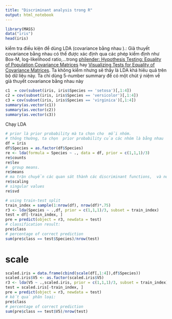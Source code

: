 ```yaml
---
title: "Discriminant analysis trong R"
output: html_notebook
---
```

```r
library(MASS)
data("iris")
head(iris)
```
kiểm tra điều kiện để dùng LDA (covariance  bằng nhau ).:
Giả thuyết covariance bằng nhau có thể được  xác định qua các phép kiểm định như Box-M, log-likelihood ratio,...trong 
[philender: Hypothesis Testing: Equality of Population Covariance Matrices](http://www.philender.com/courses/multivariate/notes3/covar.html) hay [Visualizing Tests for Equality of Covariance Matrices](http://www.datavis.ca/papers/EqCov-rev2.pdf). Ta không kiểm nhưng sẽ thấy là LDA  khá hiêu quả trên  bộ dữ liệu này. Ta chỉ dùng 5-number summary để có một chút ý niệm về  giả thuyết covariance bằng nhau này 


```r
c1  = cov(subset(iris, iris$Species == 'setosa')[,1:4])
c2 = cov(subset(iris, iris$Species == 'versicolor')[,1:4])
c3 = cov(subset(iris, iris$Species == 'virginica')[,1:4])
summary(as.vector(c1))
summary(as.vector(c2))
summary(as.vector(c3))
```
Chạy LDA
```r
# prior là prior probability mà ta chọn cho  mỗi nhóm. 
# thông thường, ta chọn  prior probability của các nhóm là bằng nhau 
df = iris
df$Species = as.factor(df$Species)
re <- lda(formula = Species ~ ., data = df, prior = c(1,1,1)/3)
re$counts
re$lev
#  group means.
re$means
# ma trận chuyển các quan sát thành các discriminant functions,  và normalized 
re$scaling
# singular values
re$svd
```

```r
# using train-test split
train_index = sample(1:nrow(df), nrow(df)*.75)
r3 <- lda(Species ~ .,df, prior = c(1,1,1)/3, subset = train_index)
test = df[-train_index, ]
pre = predict(object = r3, newdata = test)
# classification result:
pre$class
# percentage of correct prediction
sum(pre$class == test$Species)/nrow(test)
```
# scale
```r
scaled.iris = data.frame(cbind(scale(df[,1:4]),df$Species))
scaled.iris$V5 <- as.factor(scaled.iris$V5)
r3 <- lda(V5 ~ .,scaled.iris, prior = c(1,1,1)/3, subset = train_index)
test = scaled.iris[-train_index, ]
pre = predict(object = r3, newdata = test)
# kết quả phân loại:
pre$class
# percentage of correct prediction
sum(pre$class == test$V5)/nrow(test)
```

